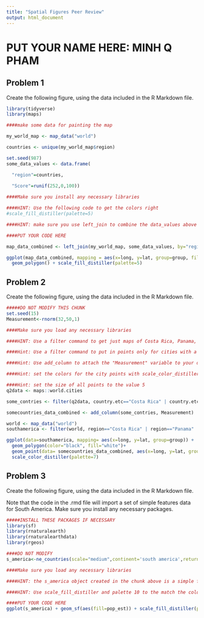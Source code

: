 ```yaml
---
title: "Spatial Figures Peer Review"
output: html_document
---
```

# PUT YOUR NAME HERE: MINH Q PHAM

## Problem 1

Create the following figure, using the data included in the R Markdown file.

```r

library(tidyverse)
library(maps)

####make some data for painting the map

my_world_map <- map_data("world")

countries <- unique(my_world_map$region)

set.seed(987)
some_data_values <- data.frame(

  "region"=countries,
  
  "Score"=runif(252,0,100))

```

```r

####Make sure you install any necessary libraries

####HINT: Use the following code to get the colors right
#scale_fill_distiller(palette=5)

####HINT: make sure you use left_join to combine the data_values above to the world map data in my_world_map

####PUT YOUR CODE HERE

map_data_combined <- left_join(my_world_map, some_data_values, by="region")

ggplot(map_data_combined, mapping = aes(x=long, y=lat, group=group, fill=Score))+
  geom_polygon() + scale_fill_distiller(palette=5)


```

## Problem 2

Create the following figure, using the data included in the R Markdown file.


```r

#####DO NOT MODIFY THIS CHUNK
set.seed(15)
Measurement<-rnorm(32,50,1)
```


```r

####Make sure you load any necessary libraries

####HINT: Use a filter command to get just maps of Costa Rica, Panama, and Nicaragua

####Hint: Use a filter command to put in points only for cities with a population of greater than 40,000. This should leave you with 32 cities.

####Hint: Use add_column to attach the "Measurement" variable to your data, and set that to the color aesthetic when you draw the points.

####Hint: set the colors for the city points with scale_color_distiller(palette=7)

####Hint: set the size of all points to the value 5
q2data <- maps::world.cities

some_contries <- filter(q2data, country.etc=="Costa Rica" | country.etc=="Panama" | country.etc=="Nicaragua" , pop > 40000)

somecountries_data_combined <- add_column(some_contries, Measurement)

world <- map_data("world")
southamerica <- filter(world, region=="Costa Rica" | region=="Panama" | region=="Nicaragua")

ggplot(data=southamerica, mapping= aes(x=long, y=lat, group=group)) + 
  geom_polygon(color="black", fill="white")+
  geom_point(data= somecountries_data_combined, aes(x=long, y=lat, group=NULL, color=Measurement, size=5))+
  scale_color_distiller(palette=7)
```

## Problem 3

Create the following figure, using the data included in the R Markdown file.

Note that the code in the .rmd file will import a set of simple features data for South America. Make sure you install any necessary packages. 

```r

#####INSTALL THESE PACKAGES IF NECESSARY
library(sf)
library(rnaturalearth)
library(rnaturalearthdata)
library(rgeos)

####DO NOT MODIFY
s_america<-ne_countries(scale="medium",continent='south america',returnclass="sf")

```

```r

####Make sure you load any necessary libraries

####HINT: the s_america object created in the chunk above is a simple features object with many columns. Identify the correct column based on the solution figure and use it to color in the choropleth.

####HINT: Use scale_fill_distiller and palette 10 to the match the colors.

####PUT YOUR CODE HERE
ggplot(s_america) + geom_sf(aes(fill=pop_est)) + scale_fill_distiller(palette=10)

```


